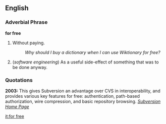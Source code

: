 ==English==

===Adverbial Phrase===
'''for free'''

# Without paying.
#: ''Why should I buy a dictionary when I can use Wiktionary for free?''
# (''software engineering'') As a useful side-effect of something that was to be done anyway.

===Quotations===
'''2003:''' This gives Subversion an advantage over CVS in interoperability, and provides various key features for free: authentication, path-based authorization, wire compression, and basic repository browsing. ''[http://subversion.tigris.org Subversion Home Page]''

[[it:for free]]